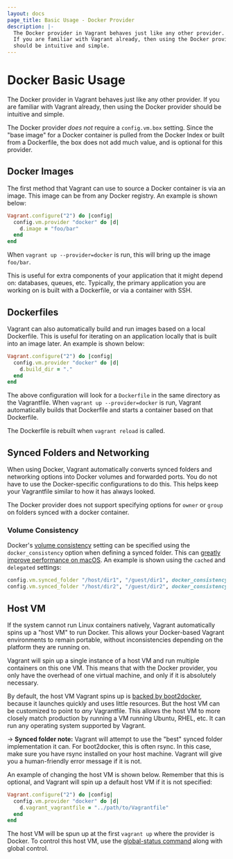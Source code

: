 ```yaml
---
layout: docs
page_title: Basic Usage - Docker Provider
description: |-
  The Docker provider in Vagrant behaves just like any other provider.
  If you are familiar with Vagrant already, then using the Docker provider
  should be intuitive and simple.
---
```


# Docker Basic Usage

The Docker provider in Vagrant behaves just like any other provider.
If you are familiar with Vagrant already, then using the Docker provider
should be intuitive and simple.

The Docker provider _does not_ require a `config.vm.box` setting. Since
the "base image" for a Docker container is pulled from the
Docker Index or
built from a Dockerfile, the box does not
add much value, and is optional for this provider.

## Docker Images

The first method that Vagrant can use to source a Docker container
is via an image. This image can be from any Docker registry. An
example is shown below:

```ruby
Vagrant.configure("2") do |config|
  config.vm.provider "docker" do |d|
    d.image = "foo/bar"
  end
end
```

When `vagrant up --provider=docker` is run, this will bring up the
image `foo/bar`.

This is useful for extra components of your application that it might
depend on: databases, queues, etc. Typically, the primary application
you are working on is built with a Dockerfile, or via a container with
SSH.

## Dockerfiles

Vagrant can also automatically build and run images based on a local
Dockerfile. This is useful for iterating on an application locally
that is built into an image later. An example is shown below:

```ruby
Vagrant.configure("2") do |config|
  config.vm.provider "docker" do |d|
    d.build_dir = "."
  end
end
```

The above configuration will look for a `Dockerfile` in the same
directory as the Vagrantfile. When `vagrant up --provider=docker` is run, Vagrant
automatically builds that Dockerfile and starts a container
based on that Dockerfile.

The Dockerfile is rebuilt when `vagrant reload` is called.

## Synced Folders and Networking

When using Docker, Vagrant automatically converts synced folders
and networking options into Docker volumes and forwarded ports.
You do not have to use the Docker-specific configurations to do this.
This helps keep your Vagrantfile similar to how it has always looked.

The Docker provider does not support specifying options for `owner` or `group`
on folders synced with a docker container.

### Volume Consistency

Docker's [volume consistency](https://docs.docker.com/v17.09/engine/admin/volumes/bind-mounts/) setting can be specified using the `docker_consistency` option when defining a synced folder. This can
[greatly improve performance on macOS](https://docs.docker.com/docker-for-mac/osxfs-caching). An example is shown using the `cached` and `delegated` settings:

```ruby
config.vm.synced_folder "/host/dir1", "/guest/dir1", docker_consistency: "cached"
config.vm.synced_folder "/host/dir2", "/guest/dir2", docker_consistency: "delegated"
```

## Host VM

If the system cannot run Linux containers natively, Vagrant automatically spins
up a "host VM" to run Docker. This allows your Docker-based Vagrant environments
to remain portable, without inconsistencies depending on the platform they are
running on.

Vagrant will spin up a single instance of a host VM and run multiple
containers on this one VM. This means that with the Docker provider,
you only have the overhead of one virtual machine, and only if it is
absolutely necessary.

By default, the host VM Vagrant spins up is
[backed by boot2docker](https://github.com/hashicorp/vagrant/blob/main/plugins/providers/docker/hostmachine/Vagrantfile),
because it launches quickly and uses little resources. But the host VM
can be customized to point to _any_ Vagrantfile. This allows the host VM
to more closely match production by running a VM running Ubuntu, RHEL,
etc. It can run any operating system supported by Vagrant.

-> **Synced folder note:** Vagrant will attempt to use the
"best" synced folder implementation it can. For boot2docker, this is
often rsync. In this case, make sure you have rsync installed on your
host machine. Vagrant will give you a human-friendly error message if
it is not.

An example of changing the host VM is shown below. Remember that this
is optional, and Vagrant will spin up a default host VM if it is not
specified:

```ruby
Vagrant.configure("2") do |config|
  config.vm.provider "docker" do |d|
    d.vagrant_vagrantfile = "../path/to/Vagrantfile"
  end
end
```

The host VM will be spun up at the first `vagrant up` where the provider
is Docker. To control this host VM, use the
[global-status command](/docs/cli/global-status)
along with global control.
